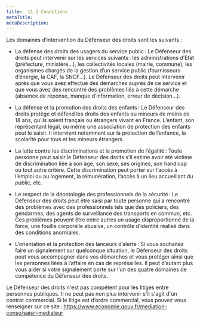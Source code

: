 ```yaml
---
title:  11.2 Conditions
metaTitle: 
metaDescription: 
---
```




Les domaines d’intervention du Défenseur des droits sont les suivants :

- La défense des droits des usagers du service public : Le Défenseur des droits peut intervenir sur les services suivants : les administrations d’Etat (préfecture, ministère…), les collectivités locales (mairie, commune), les organismes chargés de la gestion d’un service public (fournisseurs d’énergie, la CAF, la SNCF…). Le Défenseur des droits peut intervenir après que vous avez effectué des démarches auprès de ce service et que vous avez des rencontré des problèmes liés à cette démarche (absence de réponse, manque d’information, erreur de décision…).

- La défense et la promotion des droits des enfants : Le Défenseur des droits protège et défend les droits des enfants ou mineurs de moins de 18 ans, qu’ils soient français ou étrangers vivant en France. L’enfant, son représentant légal, ou même une association de protection des enfants peut le saisir. Il intervient notamment sur la protection de l’enfance, la scolarité pour tous et les mineurs étrangers.

- La lutte contre les discriminations et la promotion de l’égalité : Toute personne peut saisir le Défenseur des droits s’il estime avoir été victime de discrimination liée à son âge, son sexe, ses origines, son handicap ou tout autre critère. Cette discrimination peut porter sur l’accès à l’emploi ou au logement, la rémunération, l’accès à un lieu accueillant du public, etc.

- Le respect de la déontologie des professionnels de la sécurité : Le Défenseur des droits peut être saisi par toute personne qui a rencontré des problèmes avec des professionnels tels que des policiers, des gendarmes, des agents de surveillance des transports en commun, etc. Ces problèmes peuvent être entre autres un usage disproportionné de la force, une fouille corporelle abusive, un contrôle d’identité réalisé dans des conditions anormales.

- L’orientation et la protection des lanceurs d’alerte : Si vous souhaitez faire un signalement sur quelconque situation, le Défenseur des droits peut vous accompagner dans vos démarches et vous protéger ainsi que les personnes liées à l’affaire en cas de représailles. Il peut d’autant plus vous aider si votre signalement porte sur l’un des quatre domaines de compétence du Défenseur des droits.

Le Défenseur des droits n'est pas compétent pour les litiges entre personnes publiques. Il ne peut pas non plus intervenir s'il s'agit d'un contrat commercial. Si le litige est d’ordre commercial, vous pouvez vous renseigner sur ce site : https://www.economie.gouv.fr/mediation-conso/saisir-mediateur
